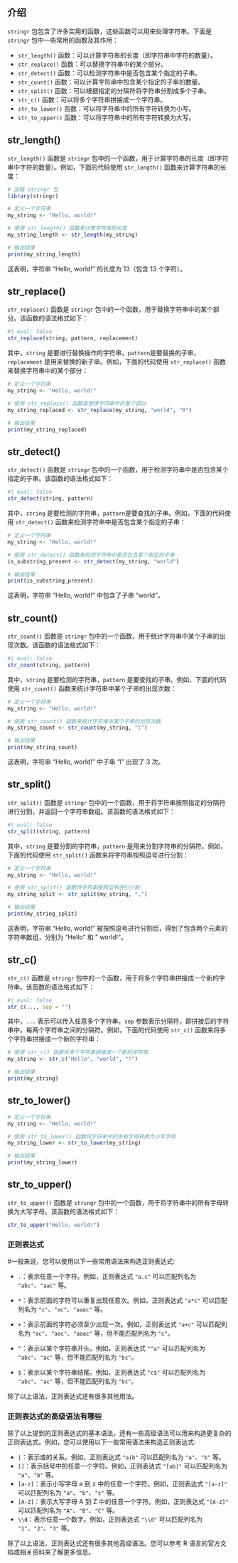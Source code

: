 ## 介绍

`stringr` 包包含了许多实用的函数，这些函数可以用来处理字符串。下面是 `stringr` 包中一些常用的函数及其作用：

-   `str_length()` 函数：可以计算字符串的长度（即字符串中字符的数量）。
-   `str_replace()` 函数：可以替换字符串中的某个部分。
-   `str_detect()` 函数：可以检测字符串中是否包含某个指定的子串。
-   `str_count()` 函数：可以计算字符串中包含某个指定的子串的数量。
-   `str_split()` 函数：可以根据指定的分隔符将字符串分割成多个子串。
-   `str_c()` 函数：可以将多个字符串拼接成一个字符串。
-   `str_to_lower()` 函数：可以将字符串中的所有字符转换为小写。
-   `str_to_upper()` 函数：可以将字符串中的所有字符转换为大写。

## str_length()

`str_length()` 函数是 `stringr` 包中的一个函数，用于计算字符串的长度（即字符串中字符的数量）。例如，下面的代码使用 `str_length()` 函数来计算字符串的长度：

```r
# 加载 stringr 包
library(stringr)
```

```r
# 定义一个字符串
my_string <- "Hello, world!"

# 使用 str_length() 函数来计算字符串的长度
my_string_length <- str_length(my_string)

# 输出结果
print(my_string_length)
```

这表明，字符串 "Hello, world!" 的长度为 13（包含 13 个字符）。

## str_replace()

`str_replace()` 函数是 `stringr` 包中的一个函数，用于替换字符串中的某个部分。该函数的语法格式如下：

```r
#| eval: false
str_replace(string, pattern, replacement)
```

其中，`string` 是要进行替换操作的字符串，`pattern`是要替换的子串，`replacement` 是用来替换的新子串。例如，下面的代码使用 `str_replace()` 函数来替换字符串中的某个部分：

```r
# 定义一个字符串
my_string <- "Hello, world!"

# 使用 str_replace() 函数来替换字符串中的某个部分
my_string_replaced <- str_replace(my_string, "world", "R")

# 输出结果
print(my_string_replaced)
```

## str_detect()

`str_detect()` 函数是 `stringr` 包中的一个函数，用于检测字符串中是否包含某个指定的子串。该函数的语法格式如下：

```r
#| eval: false
str_detect(string, pattern)
```

其中，`string` 是要检测的字符串，`pattern`是要查找的子串。例如，下面的代码使用 `str_detect()` 函数来检测字符串中是否包含某个指定的子串：

```r
# 定义一个字符串
my_string <- "Hello, world!"

# 使用 str_detect() 函数来检测字符串中是否包含某个指定的子串
is_substring_present <- str_detect(my_string, "world")

# 输出结果
print(is_substring_present)
```

这表明，字符串 "Hello, world!" 中包含了子串 "world"。

## str_count()

`str_count()` 函数是 `stringr` 包中的一个函数，用于统计字符串中某个子串的出现次数。该函数的语法格式如下：

```r
#| eval: false
str_count(string, pattern)
```

其中，`string` 是要检测的字符串，`pattern` 是要查找的子串。例如，下面的代码使用 `str_count()` 函数来统计字符串中某个子串的出现次数：

```r
# 定义一个字符串
my_string <- "Hello, world!"

# 使用 str_count() 函数来统计字符串中某个子串的出现次数
my_string_count <- str_count(my_string, "l")

# 输出结果
print(my_string_count)
```

这表明，字符串 "Hello, world!" 中子串 "l" 出现了 3 次。

## str_split()

`str_split()` 函数是 `stringr` 包中的一个函数，用于将字符串按照指定的分隔符进行分割，并返回一个字符串数组。该函数的语法格式如下：

```r
#| eval: false
str_split(string, pattern)
```

其中，`string` 是要分割的字符串，`pattern` 是用来分割字符串的分隔符。例如，下面的代码使用 `str_split()` 函数来将字符串按照逗号进行分割：

```r
# 定义一个字符串
my_string <- "Hello, world!"

# 使用 str_split() 函数将字符串按照逗号进行分割
my_string_split <- str_split(my_string, ",")

# 输出结果
print(my_string_split)
```

这表明，字符串 "Hello, world!" 被按照逗号进行分割后，得到了包含两个元素的字符串数组，分别为 "Hello" 和 " world!"。

## str_c()

`str_c()` 函数是 `stringr` 包中的一个函数，用于将多个字符串拼接成一个新的字符串。该函数的语法格式如下：

```r
#| eval: false
str_c(..., sep = "")
```

其中，`...` 表示可以传入任意多个字符串，`sep` 参数表示分隔符，即拼接后的字符串中，每两个字符串之间的分隔符。例如，下面的代码使用 `str_c()` 函数来将多个字符串拼接成一个新的字符串：

```r
# 使用 str_c() 函数将多个字符串拼接成一个新的字符串
my_string <- str_c("Hello", "world", "!")

# 输出结果
print(my_string)
```

## str_to_lower()

```r
# 定义一个字符串
my_string <- "Hello, world!"

# 使用 str_to_lower() 函数将字符串中的所有字母转换为小写字母
my_string_lower <- str_to_lower(my_string)

# 输出结果
print(my_string_lower)
```

## str_to_upper()

`str_to_upper()` 函数是 `stringr` 包中的一个函数，用于将字符串中的所有字母转换为大写字母。该函数的语法格式如下：

```r
str_to_upper("Hello, world!")
```

### 正则表达式

#一般来说，您可以使用以下一些常用语法来构造正则表达式:

-   `.`：表示任意一个字符。例如，正则表达式 `"a.c"` 可以匹配列名为 `"abc"`、`"aac"` 等。

-   `*`：表示前面的字符可以重复出现任意次。例如，正则表达式 `"a*c"` 可以匹配列名为 `"c"`、`"ac"`、`"aaac"` 等。

-   `+`：表示前面的字符必须至少出现一次。例如，正则表达式 `"a+c"` 可以匹配列名为 `"ac"`、`"aac"`、`"aaac"` 等，但不能匹配列名为 `"c"`。

-   `^`：表示以某个字符串开头。例如，正则表达式 `"^a"` 可以匹配列名为 `"abc"`、`"ac"` 等，但不能匹配列名为 `"bc"`。

-   `$`：表示以某个字符串结尾。例如，正则表达式 `"c$"` 可以匹配列名为 `"abc"`、`"ac"` 等，但不能匹配列名为 `"bc"`。

除了以上语法，正则表达式还有很多其他用法。

### 正则表达式的高级语法有哪些

除了以上提到的正则表达式的基本语法，还有一些高级语法可以用来构造更复杂的正则表达式。例如，您可以使用以下一些常用语法来构造正则表达式:

-   `|`：表示或的关系。例如，正则表达式 `"a|b"` 可以匹配列名为 `"a"`、`"b"` 等。
-   `[]`：表示括号中的任意一个字符。例如，正则表达式 `"[ab]"` 可以匹配列名为 `"a"`、`"b"` 等。
-   `[a-z]`：表示小写字母 a 到 z 中的任意一个字符。例如，正则表达式 `"[a-z]"` 可以匹配列名为 `"a"`、`"b"`、`"c"` 等。
-   `[A-Z]`：表示大写字母 A 到 Z 中的任意一个字符。例如，正则表达式 `"[A-Z]"` 可以匹配列名为 `"A"`、`"B"`、`"C"` 等。
-   `\\d`：表示任意一个数字。例如，正则表达式 `"\\d"` 可以匹配列名为 `"1"`、`"2"`、`"3"` 等。

除了以上语法，正则表达式还有很多其他高级语法。您可以参考 R 语言的官方文档或相关资料来了解更多信息。
